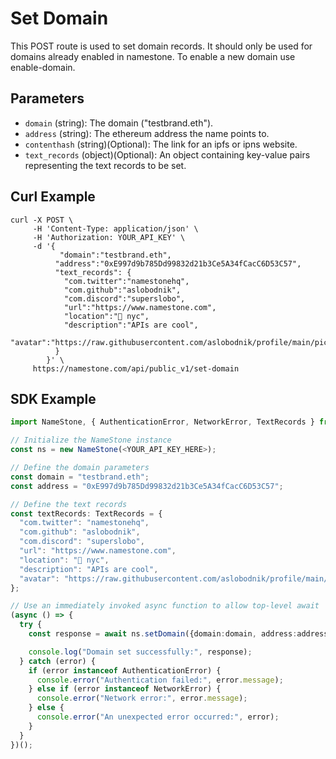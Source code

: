 # Set Domain

This POST route is used to set domain records. It should only be used for domains already enabled in namestone. To enable a new domain use enable-domain.

## Parameters

- `domain` (string): The domain ("testbrand.eth").
- `address` (string): The ethereum address the name points to.
- `contenthash` (string)(Optional): The link for an ipfs or ipns website.
- `text_records` (object)(Optional): An object containing key-value pairs representing the text records to be set.

## Curl Example

```
curl -X POST \
     -H 'Content-Type: application/json' \
     -H 'Authorization: YOUR_API_KEY' \
     -d '{
           "domain":"testbrand.eth",
          "address":"0xE997d9b785Dd99832d21b3Ce5A34fCacC6D53C57",
          "text_records": {
            "com.twitter":"namestonehq",
            "com.github":"aslobodnik",
            "com.discord":"superslobo",
            "url":"https://www.namestone.com",
            "location":"📍 nyc",
            "description":"APIs are cool",
            "avatar":"https://raw.githubusercontent.com/aslobodnik/profile/main/pic.jpeg"
          }
        }' \
     https://namestone.com/api/public_v1/set-domain
```

## SDK Example

```ts
import NameStone, { AuthenticationError, NetworkError, TextRecords } from 'namestone-sdk';

// Initialize the NameStone instance
const ns = new NameStone(<YOUR_API_KEY_HERE>);

// Define the domain parameters
const domain = "testbrand.eth";
const address = "0xE997d9b785Dd99832d21b3Ce5A34fCacC6D53C57";

// Define the text records
const textRecords: TextRecords = {
  "com.twitter": "namestonehq",
  "com.github": "aslobodnik",
  "com.discord": "superslobo",
  "url": "https://www.namestone.com",
  "location": "📍 nyc",
  "description": "APIs are cool",
  "avatar": "https://raw.githubusercontent.com/aslobodnik/profile/main/pic.jpeg"
};

// Use an immediately invoked async function to allow top-level await
(async () => {
  try {
    const response = await ns.setDomain({domain:domain, address:address, text_records:textRecords});

    console.log("Domain set successfully:", response);
  } catch (error) {
    if (error instanceof AuthenticationError) {
      console.error("Authentication failed:", error.message);
    } else if (error instanceof NetworkError) {
      console.error("Network error:", error.message);
    } else {
      console.error("An unexpected error occurred:", error);
    }
  }
})();
```
